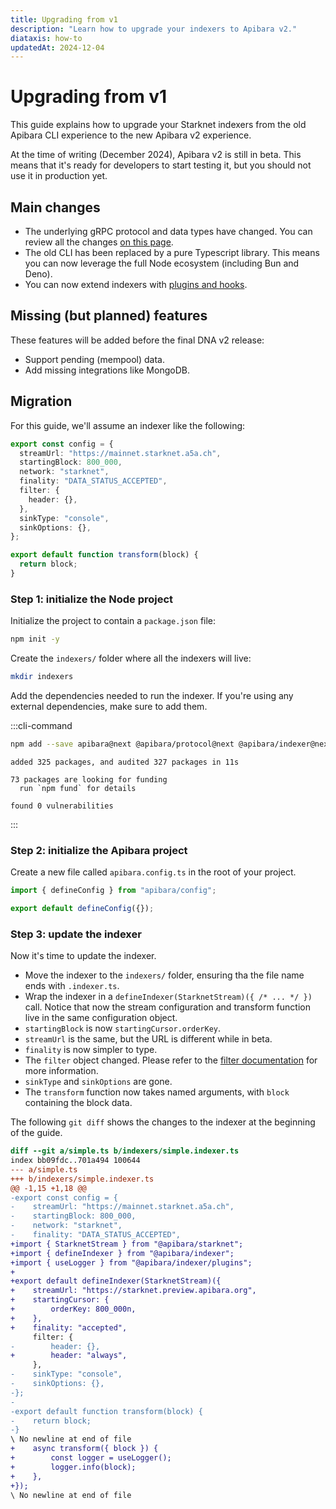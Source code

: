 ```yaml
---
title: Upgrading from v1
description: "Learn how to upgrade your indexers to Apibara v2."
diataxis: how-to
updatedAt: 2024-12-04
---
```


# Upgrading from v1

This guide explains how to upgrade your Starknet indexers from the old Apibara
CLI experience to the new Apibara v2 experience.

At the time of writing (December 2024), Apibara v2 is still in beta. This means
that it's ready for developers to start testing it, but you should not use it in
production yet.

## Main changes

 - The underlying gRPC protocol and data types have changed. You can review all
 the changes [on this page](/docs/v2/networks/starknet/upgrade-from-v1).
 - The old CLI has been replaced by a pure Typescript library. This means you
 can now leverage the full Node ecosystem (including Bun and Deno).
 - You can now extend indexers with [plugins and hooks](/docs/v2/getting-started/plugins).

## Missing (but planned) features

These features will be added before the final DNA v2 release:

 - Support pending (mempool) data. 
 - Add missing integrations like MongoDB.

## Migration

For this guide, we'll assume an indexer like the following:

```ts [indexer.ts]
export const config = {
  streamUrl: "https://mainnet.starknet.a5a.ch",
  startingBlock: 800_000,
  network: "starknet",
  finality: "DATA_STATUS_ACCEPTED",
  filter: {
    header: {},
  },
  sinkType: "console",
  sinkOptions: {},
};

export default function transform(block) {
  return block;
}
```

### Step 1: initialize the Node project

Initialize the project to contain a `package.json` file:

```bash [Terminal]
npm init -y
```

Create the `indexers/` folder where all the indexers will live:

```bash [Terminal]
mkdir indexers
```

Add the dependencies needed to run the indexer. If you're using any external
dependencies, make sure to add them.

:::cli-command

```bash [Terminal]
npm add --save apibara@next @apibara/protocol@next @apibara/indexer@next @apibara/starknet@next
```

```
added 325 packages, and audited 327 packages in 11s

73 packages are looking for funding
  run `npm fund` for details

found 0 vulnerabilities
```

:::

### Step 2: initialize the Apibara project

Create a new file called `apibara.config.ts` in the root of your project. 

```ts [apibara.config.ts]
import { defineConfig } from "apibara/config";

export default defineConfig({});
```

### Step 3: update the indexer

Now it's time to update the indexer. 

- Move the indexer to the `indexers/` folder, ensuring tha the file name ends
with `.indexer.ts`.
- Wrap the indexer in a `defineIndexer(StarknetStream)({ /* ... */ })` call.
Notice that now the stream configuration and transform function live in the same
configuration object.
 - `startingBlock` is now `startingCursor.orderKey`.
 - `streamUrl` is the same, but the URL is different while in beta.
 - `finality` is now simpler to type.
 - The `filter` object changed. Please refer to the [filter documentation](/docs/v2/networks/starknet/filter) for more information.
 - `sinkType` and `sinkOptions` are gone.
 - The `transform` function now takes named arguments, with `block` containing the block data.

The following `git diff` shows the changes to the indexer at the beginning of the guide.

```diff
diff --git a/simple.ts b/indexers/simple.indexer.ts
index bb09fdc..701a494 100644
--- a/simple.ts
+++ b/indexers/simple.indexer.ts
@@ -1,15 +1,18 @@
-export const config = {
-    streamUrl: "https://mainnet.starknet.a5a.ch",
-    startingBlock: 800_000,
-    network: "starknet",
-    finality: "DATA_STATUS_ACCEPTED",
+import { StarknetStream } from "@apibara/starknet";
+import { defineIndexer } from "@apibara/indexer";
+import { useLogger } from "@apibara/indexer/plugins";
+
+export default defineIndexer(StarknetStream)({
+    streamUrl: "https://starknet.preview.apibara.org",
+    startingCursor: {
+        orderKey: 800_000n,
+    },
+    finality: "accepted",
     filter: {
-        header: {},
+        header: "always",
     },
-    sinkType: "console",
-    sinkOptions: {},
-};
-
-export default function transform(block) {
-    return block;
-}
\ No newline at end of file
+    async transform({ block }) {
+        const logger = useLogger();
+        logger.info(block);
+    },
+});
\ No newline at end of file
```